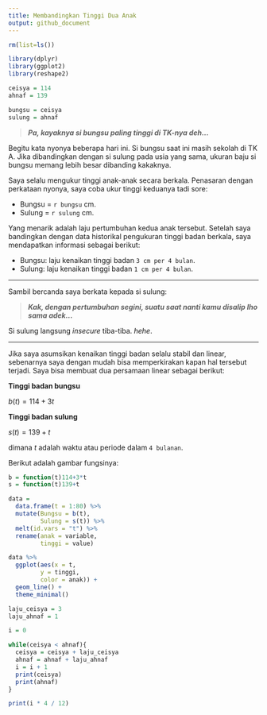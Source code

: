 ```yaml
---
title: Membandingkan Tinggi Dua Anak
output: github_document
---
```


```r
rm(list=ls())

library(dplyr)
library(ggplot2)
library(reshape2)

ceisya = 114
ahnaf = 139

bungsu = ceisya
sulung = ahnaf
```

> ___Pa, kayaknya si bungsu paling tinggi di TK-nya deh...___

Begitu kata nyonya beberapa hari ini. Si bungsu saat ini masih sekolah di TK A. Jika dibandingkan dengan si sulung pada usia yang sama, ukuran baju si bungsu memang lebih besar dibanding kakaknya.

Saya selalu mengukur tinggi anak-anak secara berkala. Penasaran dengan perkataan nyonya, saya coba ukur tinggi keduanya tadi sore:

- Bungsu = `r bungsu` cm.
- Sulung = `r sulung` cm.

Yang menarik adalah laju pertumbuhan kedua anak tersebut. Setelah saya bandingkan dengan data historikal pengukuran tinggi badan berkala, saya mendapatkan informasi sebagai berikut:

- Bungsu: laju kenaikan tinggi badan `3 cm per 4 bulan`.
- Sulung: laju kenaikan tinggi badan `1 cm per 4 bulan`.

---

Sambil bercanda saya berkata kepada si sulung:

> ___Kak, dengan pertumbuhan segini, suatu saat nanti kamu disalip lho sama adek...___

Si sulung langsung _insecure_ tiba-tiba. _hehe_.

---

Jika saya asumsikan kenaikan tinggi badan selalu stabil dan linear, sebenarnya saya dengan mudah bisa memperkirakan kapan hal tersebut terjadi. Saya bisa membuat dua persamaan linear sebagai berikut:

__Tinggi badan bungsu__

$b(t) = 114 + 3t$

__Tinggi badan sulung__

$s(t) = 139 + t$

dimana $t$ adalah waktu atau periode dalam `4 bulanan`.

Berikut adalah gambar fungsinya:

```r
b = function(t)114+3*t
s = function(t)139+t

data = 
  data.frame(t = 1:80) %>%
  mutate(Bungsu = b(t),
         Sulung = s(t)) %>%
  melt(id.vars = "t") %>%
  rename(anak = variable,
         tinggi = value) 

data %>%
  ggplot(aes(x = t,
	     y = tinggi,
	     color = anak)) +
  geom_line() +
  theme_minimal()
```

```r
laju_ceisya = 3
laju_ahnaf = 1

i = 0

while(ceisya < ahnaf){
  ceisya = ceisya + laju_ceisya
  ahnaf = ahnaf + laju_ahnaf
  i = i + 1
  print(ceisya)
  print(ahnaf)
}

print(i * 4 / 12)
``` 
